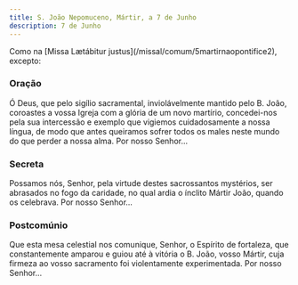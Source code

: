 ```yaml
---
title: S. João Nepomuceno, Mártir, a 7 de Junho
description: 7 de Junho
---
```


<aside>
  Como na [Missa Lætábitur justus](/missal/comum/5martirnaopontifice2), excepto:
</aside>

### Oração

Ó Deus, que pelo sigílio sacramental, inviolávelmente mantido pelo B. João, coroastes a vossa Igreja com a glória de um novo martírio, concedei-nos pela sua intercessão e exemplo que vigiemos cuidadosamente a nossa língua, de modo que antes queiramos sofrer todos os males neste mundo do que perder a nossa alma. Por nosso Senhor...

### Secreta

Possamos nós, Senhor, pela virtude destes sacrossantos mystérios, ser abrasados no fogo da caridade, no qual ardia o ínclito Mártir João, quando os celebrava. Por nosso Senhor...

### Postcomúnio

Que esta mesa celestial nos comunique, Senhor, o Espírito de fortaleza, que constantemente amparou e guiou até à vitória o B. João, vosso Mártir, cuja firmeza ao vosso sacramento foi violentamente experimentada. Por nosso Senhor...
